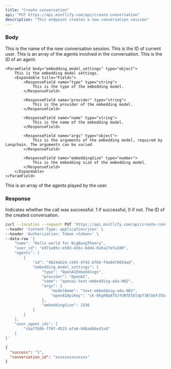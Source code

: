 ```yaml
---
title: "Create conversation"
api: "PUT https://api.mintlify.com/api/create-conversation"
description: "This endpoint creates a new conversation session"
---
```


### Body

<ParamField body="name" type="string">
  This is the name of the new conversation session.
</ParamField>

<ParamField body="user_id" type="string">
  This is the ID of current user.
</ParamField>

<ParamField body="agents" type="object">
  This is an array of the agents involved in the conversation.
  <Expandable title="Fields">
    <ResponseField name="id" type="string">
      This is the ID of an agent.
    </ResponseField>

    <ParamField body="embedding_model_settings" type="object">
        This is the embedding model settings.
        <Expandable title="Fields">
            <ResponseField name="type" type="string">
                This is the type of the embedding model.
            </ResponseField>

            <ResponseField name="provider" type="string">
                This is the provider of the embedding model.
            </ResponseField>

            <ResponseField name="name" type="string">
                This is the name of the embedding model.
            </ResponseField>

            <ResponseField name="args" type="object">
                This is the arguments of the embedding model, required by Langchain. The arguments can be varied.
            </ResponseField>

            <ResponseField name="embeddingSize" type="number">
                This is the embedding size of the embedding model.
            </ResponseField>
        </Expandable>
    </ParamField>

  </Expandable>
</ParamField>

<ParamField body="user_agent_ids" type="object">
  This is an array of the agents played by the user.
</ParamField>

### Response

<ResponseField name="success" type="number">
  Indicates whether the call was successful. 1 if successful, 0 if not.
</ResponseField>

<ResponseField name="conversation_id" type="string">
  The ID of the created conversation.
</ResponseField>

<RequestExample>

```bash Example Request
curl --location --request PUT 'https://api.mintlify.com/api/create-conversation' \
--header 'Content-Type: application/json' \
--header 'Authorization: Token <token>' \
--data-raw '{
    "name": "Hello world for BigBangTheory",
    "user_id": "e971a95c-e503-455c-bdd4-8a5a27efa100",
    "agents": [
        {
            "id": "d624ab2d-c565-4f42-bfb6-f4e8470054ad",
            "embedding_model_settings": {
                "type": "OpenAIEmbeddings",
                "provider": "OpenAI",
                "name": "openai-text-embedding-ada-002",
                "args": {
                    "modelName": "text-embedding-ada-002",
                    "openAIApiKey": "sk-0kqXNq4T5zYUNfESEtdpT3BlbkFJ55asdfjRnas"
                },
                "embeddingSize": 1536
            }
        }
    ],
    "user_agent_ids": [
        "cba7fb8b-ff0f-4525-afa6-94bad66ed1sd"
    ]
}'
```

</RequestExample>

<ResponseExample>

```json Response
{
  "success": "1",
  "conversation_id": "xxxxxxxxxxxxxx"
}
```

</ResponseExample>
